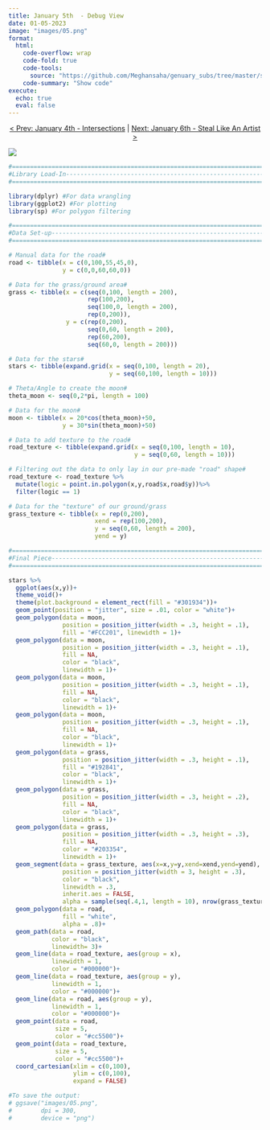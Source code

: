 ```yaml
---
title: January 5th  - Debug View
date: 01-05-2023
image: "images/05.png"
format:
  html:
    code-overflow: wrap
    code-fold: true
    code-tools:
      source: "https://github.com/Meghansaha/genuary_subs/tree/master/submissions/scripts/05_debug_view.R"
    code-summary: "Show code"
execute:
  echo: true
  eval: false
---
```


<center>[\< Prev: January 4th - Intersections](day_04.qmd) \| [Next: January 6th - Steal Like An Artist \>](day_06.qmd)</center>

![](images/05.png){fig-alt="An nighttime landscape with a yellow half moon and purple night sky in the horizon. In the foor ground is a forced perspective of a dark ground and an unfinished white area where a trail is supposed to be. In its place is a grid with orange circles at each square's corner." fig-align="center"}

```r
#=============================================================================#
#Library Load-In---------------------------------------------------------------
#=============================================================================#

library(dplyr) #For data wrangling
library(ggplot2) #For plotting
library(sp) #For polygon filtering

#=============================================================================#
#Data Set-up-------------------------------------------------------------------
#=============================================================================#

# Manual data for the road#
road <- tibble(x = c(0,100,55,45,0),
               y = c(0,0,60,60,0))

# Data for the grass/ground area#
grass <- tibble(x = c(seq(0,100, length = 200),
                      rep(100,200),
                      seq(100,0, length = 200),
                      rep(0,200)),
                y = c(rep(0,200),
                      seq(0,60, length = 200),
                      rep(60,200),
                      seq(60,0, length = 200)))

# Data for the stars#
stars <- tibble(expand.grid(x = seq(0,100, length = 20),
                            y = seq(60,100, length = 10)))

# Theta/Angle to create the moon#
theta_moon <- seq(0,2*pi, length = 100)

# Data for the moon#
moon <- tibble(x = 20*cos(theta_moon)+50,
               y = 30*sin(theta_moon)+50)

# Data to add texture to the road#
road_texture <- tibble(expand.grid(x = seq(0,100, length = 10),
                                   y = seq(0,60, length = 10))) 

# Filtering out the data to only lay in our pre-made "road" shape#
road_texture <- road_texture %>%
  mutate(logic = point.in.polygon(x,y,road$x,road$y))%>%
  filter(logic == 1)

# Data for the "texture" of our ground/grass
grass_texture <- tibble(x = rep(0,200),
                        xend = rep(100,200),
                        y = seq(0,60, length = 200),
                        yend = y)

#=============================================================================#
#Final Piece-------------------------------------------------------------------
#=============================================================================#

stars %>%
  ggplot(aes(x,y))+
  theme_void()+
  theme(plot.background = element_rect(fill = "#301934"))+
  geom_point(position = "jitter", size = .01, color = "white")+
  geom_polygon(data = moon, 
               position = position_jitter(width = .3, height = .1),
               fill = "#FCC201", linewidth = 1)+
  geom_polygon(data = moon, 
               position = position_jitter(width = .3, height = .1), 
               fill = NA, 
               color = "black", 
               linewidth = 1)+
  geom_polygon(data = moon, 
               position = position_jitter(width = .3, height = .1), 
               fill = NA, 
               color = "black", 
               linewidth = 1)+
  geom_polygon(data = moon, 
               position = position_jitter(width = .3, height = .1), 
               fill = NA, 
               color = "black", 
               linewidth = 1)+
  geom_polygon(data = grass, 
               position = position_jitter(width = .3, height = .1), 
               fill = "#192841", 
               color = "black", 
               linewidth = 1)+
  geom_polygon(data = grass, 
               position = position_jitter(width = .3, height = .2), 
               fill = NA, 
               color = "black", 
               linewidth = 1)+
  geom_polygon(data = grass, 
               position = position_jitter(width = .3, height = .3), 
               fill = NA, 
               color = "#203354", 
               linewidth = 1)+
  geom_segment(data = grass_texture, aes(x=x,y=y,xend=xend,yend=yend),
               position = position_jitter(width = 3, height = .3), 
               color = "black", 
               linewidth = .3, 
               inherit.aes = FALSE, 
               alpha = sample(seq(.4,1, length = 10), nrow(grass_texture), replace = TRUE))+
  geom_polygon(data = road,  
               fill = "white", 
               alpha = .8)+
  geom_path(data = road,  
            color = "black", 
            linewidth= 3)+
  geom_line(data = road_texture, aes(group = x), 
            linewidth = 1, 
            color = "#000000")+
  geom_line(data = road_texture, aes(group = y), 
            linewidth = 1, 
            color = "#000000")+
  geom_line(data = road, aes(group = y), 
            linewidth = 1, 
            color = "#000000")+
  geom_point(data = road, 
             size = 5, 
             color = "#cc5500")+
  geom_point(data = road_texture, 
             size = 5,
             color = "#cc5500")+
  coord_cartesian(xlim = c(0,100),
                  ylim = c(0,100), 
                  expand = FALSE)

#To save the output:
# ggsave("images/05.png",
#        dpi = 300,
#        device = "png")

```
